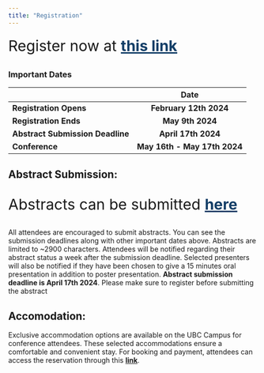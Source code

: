 ```yaml
---
title: "Registration"
---
```

<div class="center-text">
<p style="margin-top: 20px; font-size: 30px;">
    Register now at 
    <a href="https://ubc.ungerboeck.net/prod/emc00/register.aspx?aat=4f574970714f535370316839566d35425736627675624766354b7737395a4364592b443268586d796e396b3d" style="color: #133E67; font-weight: bold;">
        this link
    </a>
</p>
</div>

::: center-text
<h3>Important Dates</h3>

|                                  |             Date             |
|----------------------------------|:----------------------------:|
| **Registration Opens**           |    **February 12th 2024**    |
| **Registration Ends**            |       **May 9th 2024**       |
| **Abstract Submission Deadline** |     **April 17th 2024**      |
| **Conference**                   | **May 16th - May 17th 2024** |
:::

## Abstract Submission:

<div class="center-text" style="font-size: 30px;">

Abstracts can be submitted  <a href="https://forms.gle/ZpVNQsiWAWdBJN4f9" style="color: #133E67; font-weight: bold; "> here </a>
</div>

All attendees are encouraged to submit abstracts. You can see the submission deadlines along with other important dates above. Abstracts are limited to \~2900 characters. Attendees will be notified regarding their abstract status a week after the submission deadline. Selected presenters will also be notified if they have been chosen to give a 15 minutes oral presentation in addition to poster presentation. **Abstract submission deadline is April 17th 2024**. Please make sure to register before submitting the abstract


## Accomodation:

Exclusive accommodation options are available on the UBC Campus for conference attendees. These selected accommodations ensure a comfortable and convenient stay. For booking and payment, attendees can access the reservation through this **[link](https://reserve.suitesatubc.com/vancouver/availability.asp?hotelCode=%2A&startDate=05%2F15%2F2024&endDate=05%2F18%2F2024&adults=1&children=&rooms=1&requesttype=invBlockCode&code=G240515B%20)**.
